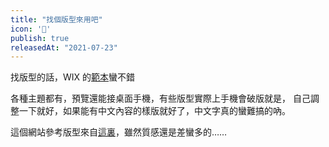 ```yaml
---
title: "找個版型來用吧"
icon: '🥐'
publish: true
releasedAt: "2021-07-23"
---
```


找版型的話，WIX 的[範本](https://zh.wix.com/website/templates)蠻不錯

各種主題都有，預覽還能接桌面手機，有些版型實際上手機會破版就是，
自己調整一下就好，如果能有中文內容的樣版就好了，中文字真的蠻難搞的吶。

這個網站參考版型來自[這裏](https://zh.wix.com/website-template/view/html/2502?siteId=eea928bf-523f-4230-b2c7-4f251333ec6e&metaSiteId=e467c936-705e-41c6-9b61-cc61dedc5b31&originUrl=https%3A%2F%2Fzh.wix.com%2Fwebsite%2Ftemplates%2Fhtml%2Fblog%2Fpersonal-blog)，雖然質感還是差蠻多的……

